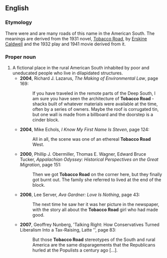 ==English==

===Etymology===
There were and are many roads of this name in the American South. The meanings are derived from the 1931 novel, [[w:Tobacco Road (novel)|Tobacco Road]], by [[w:Erskine Caldwell|Erskine Caldwell]] and the 1932 play and 1941 movie derived from it.

===Proper noun===
{{en-proper noun|head=[[tobacco|Tobacco]] [[road|Road]]}}

# A fictional place in the rural American South inhabited by poor and uneducated people who live in dilapidated structures.
#* '''2004''', Richard J. Lazarus, ''The Making of Environmental Law'', page 169:
#*: If you have traveled in the remote parts of the Deep South, I am sure you have seen the architecture of '''Tobacco Road''' - shacks built of whatever materials were available at the time, often by a series of owners. Maybe the roof is corrugated tin, but one wall is made from a billboard and the doorstep is a cinder block.
#* '''2004''', Mike Echols, ''I Know My First Name Is Steven'', page 124:
#*: All in all, the scene was one of an ethereal '''Tobacco Road''' West.
#* '''2000''', Phillip J. Obermiller, Thomas E. Wagner, Edward Bruce Tucker, ''Appalachian Odyssey: Historical Perspectives on the Great Migration'', page 151:
#*: Then we got '''Tobacco Road''' on the corner here, but they finally got burnt out. The family she referred to lived at the end of the block.
#* '''2006''', Lee Server, ''Ava Gardner: Love Is Nothing'', page 43:
#*: The next time he saw her it was her picture in the newspaper, with the story all about the '''Tobacco Road''' girl who had made good.
#* '''2007''', Geoffrey Nunberg, 'Talking Right: How Conservatives Turned Liberalism Into a Tax-Raising, Latte '', page 83:
#*: But those '''Tobacco Road''' stereotypes of the South and rural America are the same disparagements that the Republicans hurled at the Populists a century ago [...].